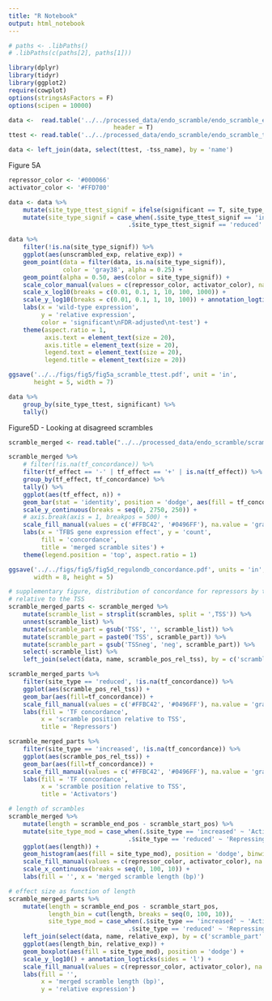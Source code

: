 ```yaml
---
title: "R Notebook"
output: html_notebook
---
```


```r
# paths <- .libPaths()
# .libPaths(c(paths[2], paths[1]))

library(dplyr)
library(tidyr)
library(ggplot2)
require(cowplot)
options(stringsAsFactors = F)
options(scipen = 10000)

data <-  read.table('../../processed_data/endo_scramble/endo_scramble_expression_formatted_std.txt', 
                             header = T)
ttest <- read.table('../../processed_data/endo_scramble/endo_scramble_ttests.txt', header = T)

data <- left_join(data, select(ttest, -tss_name), by = 'name')

```

Figure 5A
```r
repressor_color <- '#000066'
activator_color <- '#FFD700'

data <- data %>% 
    mutate(site_type_ttest_signif = ifelse(significant == T, site_type_ttest, NA)) %>% 
    mutate(site_type_signif = case_when(.$site_type_ttest_signif == 'increased' ~ 'activating',
                                 .$site_type_ttest_signif == 'reduced' ~ 'repressing'))

data %>% 
    filter(!is.na(site_type_signif)) %>% 
    ggplot(aes(unscrambled_exp, relative_exp)) + 
    geom_point(data = filter(data, is.na(site_type_signif)), 
               color = 'gray38', alpha = 0.25) +
    geom_point(alpha = 0.50, aes(color = site_type_signif)) +
    scale_color_manual(values = c(repressor_color, activator_color), na.value = 'gray65') +
    scale_x_log10(breaks = c(0.01, 0.1, 1, 10, 100, 1000)) + 
    scale_y_log10(breaks = c(0.01, 0.1, 1, 10, 100)) + annotation_logticks() +
    labs(x = 'wild-type expression',
         y = 'relative expression',
         color = 'significant\nFDR-adjusted\nt-test') +
    theme(aspect.ratio = 1,
          axis.text = element_text(size = 20),
          axis.title = element_text(size = 20),
          legend.text = element_text(size = 20),
          legend.title = element_text(size = 20))

ggsave('../../figs/fig5/fig5a_scramble_ttest.pdf', unit = 'in', 
       height = 5, width = 7)
```

```r
data %>% 
    group_by(site_type_ttest, significant) %>% 
    tally()
```

Figure5D - Looking at disagreed scrambles

```r
scramble_merged <- read.table("../../processed_data/endo_scramble/scramble_merged_sites.txt", header = T)

scramble_merged %>% 
    # filter(!is.na(tf_concordance)) %>% 
    filter(tf_effect == '-' | tf_effect == '+' | is.na(tf_effect)) %>%
    group_by(tf_effect, tf_concordance) %>% 
    tally() %>% 
    ggplot(aes(tf_effect, n)) +
    geom_bar(stat = 'identity', position = 'dodge', aes(fill = tf_concordance)) +
    scale_y_continuous(breaks = seq(0, 2750, 250)) +
    # axis.break(axis = 1, breakpos = 500) +
    scale_fill_manual(values = c('#FFBC42', '#0496FF'), na.value = 'gray38') +
    labs(x = 'TFBS gene expression effect', y = 'count', 
         fill = 'concordance',
         title = 'merged scramble sites') +
    theme(legend.position = 'top', aspect.ratio = 1)

ggsave('../../figs/fig5/fig5d_regulondb_concordance.pdf', units = 'in',
       width = 8, height = 5)
```


```r
# supplementary figure, distribution of concordance for repressors by the scramble position
# relative to the TSS
scramble_merged_parts <- scramble_merged %>% 
    mutate(scramble_list = strsplit(scrambles, split = ',TSS')) %>% 
    unnest(scramble_list) %>% 
    mutate(scramble_part = gsub('TSS', '', scramble_list)) %>% 
    mutate(scramble_part = paste0('TSS', scramble_part)) %>% 
    mutate(scramble_part = gsub('TSSneg', 'neg', scramble_part)) %>% 
    select(-scramble_list) %>% 
    left_join(select(data, name, scramble_pos_rel_tss), by = c('scramble_part' = 'name'))
```


```r
scramble_merged_parts %>% 
    filter(site_type == 'reduced', !is.na(tf_concordance)) %>%
    ggplot(aes(scramble_pos_rel_tss)) + 
    geom_bar(aes(fill=tf_concordance)) +
    scale_fill_manual(values = c('#FFBC42', '#0496FF'), na.value = 'gray38') +
    labs(fill = 'TF concordance',
         x = 'scramble position relative to TSS',
         title = 'Repressors')
```


```r
scramble_merged_parts %>% 
    filter(site_type == 'increased', !is.na(tf_concordance)) %>%
    ggplot(aes(scramble_pos_rel_tss)) + 
    geom_bar(aes(fill=tf_concordance)) +
    scale_fill_manual(values = c('#FFBC42', '#0496FF'), na.value = 'gray38') +
    labs(fill = 'TF concordance',
         x = 'scramble position relative to TSS',
         title = 'Activators')
```

```r
# length of scrambles
scramble_merged %>% 
    mutate(length = scramble_end_pos - scramble_start_pos) %>% 
    mutate(site_type_mod = case_when(.$site_type == 'increased' ~ 'Activating',
                                 .$site_type == 'reduced' ~ 'Repressing')) %>% 
    ggplot(aes(length)) + 
    geom_histogram(aes(fill = site_type_mod), position = 'dodge', binwidth = 10) +
    scale_fill_manual(values = c(repressor_color, activator_color), na.value = 'gray65') +
    scale_x_continuous(breaks = seq(0, 100, 10)) +
    labs(fill = '', x = 'merged scramble length (bp)')
```

```r
# effect size as function of length
scramble_merged_parts %>% 
    mutate(length = scramble_end_pos - scramble_start_pos,
           length_bin = cut(length, breaks = seq(0, 100, 10)),
           site_type_mod = case_when(.$site_type == 'increased' ~ 'Activating',
                                 .$site_type == 'reduced' ~ 'Repressing')) %>% 
    left_join(select(data, name, relative_exp), by = c('scramble_part' = 'name')) %>% 
    ggplot(aes(length_bin, relative_exp)) + 
    geom_boxplot(aes(fill = site_type_mod), position = 'dodge') +
    scale_y_log10() + annotation_logticks(sides = 'l') +
    scale_fill_manual(values = c(repressor_color, activator_color), na.value = 'gray65') + 
    labs(fill = '',
         x = 'merged scramble length (bp)', 
         y = 'relative expression')
```

